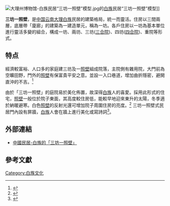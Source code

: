 [[File:大理州博物馆-白族民居“三坊一照壁”模型.jpg|thumb]]的[[白族|白族]]民居“三坊一照壁”模型]]

'''三坊一照壁'''，是[[中国|中国]][[云南|云南]][[大理|大理]][[白族|白族]]民居的建築格局，統一而靈活。住房以三間兩層，底層帶「廈廊」的建築為一建造單元，稱為一坊。各戶住房以一坊為基本單位進行靈活多變的組合，構成一坊、兩坊、三坊([[三合院|三合院]])、四坊([[四合院|四合院]])、重院等形式。

==  特点 ==
經濟較富裕、人口多的家庭建三坊及一[[照壁|照壁]]組成院落，主院側有雜用院，大門前為空曠田野，門外的[[照壁|照壁]]有保富貴平安之意。並設一入口巷道，增加曲折隱密，避開直沖的不吉。<ref>{{cite magazine |last=王 |first=翠蘭 |date=2003年8月15日 |title=大理白族民居 |magazine=中國建築. CHINESE ARCHITECTURE |volume=027 |publisher=錦繡出版 (王進榮)|page=第18頁}}</ref>

由於「三坊一照壁」的庭院易於美化佈置，故深得[[白族|白族]]人的喜愛。採用此形式的住宅，[[照壁|照壁]]一般位於院子東面，其高度較住房低，能較早地迎來東升的太陽，冬季適於納暖避寒。白色[[照壁|照壁]]的反射光還可增加院子周圍住房的亮度。<ref>{{cite magazine |last=王 |first=翠蘭 |date=2003年8月15日 |title=大理白族民居 |magazine=中國建築. CHINESE ARCHITECTURE |volume=027 |publisher=錦繡出版 (王進榮)|page=第21頁}}</ref>
三坊一照壁式民居門內設有屏牆，[[白族|白族]]人會在牆上進行美化或寫詩詞<ref>{{cite magazine |last=王 |first=翠蘭 |date=2003年8月15日 |title=大理白族民居 |magazine=中國建築. CHINESE ARCHITECTURE |volume=027 |publisher=錦繡出版 (王進榮)|page=第20頁}}</ref>。

==外部連結==
* [http://www.chiculture.net/1304/html/d17/1304d17.html 中國民居-白族的「三坊一照壁」]{{Wayback|url=http://www.chiculture.net/1304/html/d17/1304d17.html |date=20160817045134 }}

==參考文獻==
{{Reflist}}

[[Category:白族文化|Category:白族文化]]